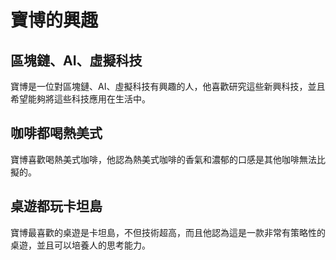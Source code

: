 # 寶博的興趣

## 區塊鏈、AI、虛擬科技

寶博是一位對區塊鏈、AI、虛擬科技有興趣的人，他喜歡研究這些新興科技，並且希望能夠將這些科技應用在生活中。

## 咖啡都喝熱美式

寶博喜歡喝熱美式咖啡，他認為熱美式咖啡的香氣和濃郁的口感是其他咖啡無法比擬的。

## 桌遊都玩卡坦島

寶博最喜歡的桌遊是卡坦島，不但技術超高，而且他認為這是一款非常有策略性的桌遊，並且可以培養人的思考能力。
